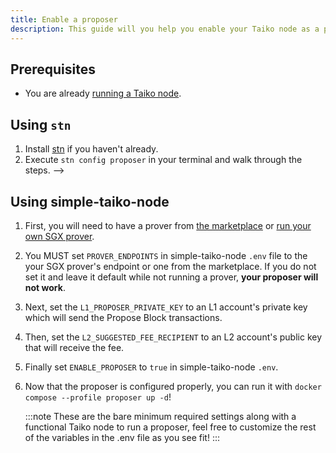 ```yaml
---
title: Enable a proposer
description: This guide will you help you enable your Taiko node as a proposer.
---
```



## Prerequisites

- You are already [running a Taiko node](/guides/run-a-taiko-node).

## Using `stn`

<Steps>

1. Install [stn](https://github.com/d1onys1us/stn) if you haven't already.
2. Execute `stn config proposer` in your terminal and walk through the steps. -->

</Steps>

## Using simple-taiko-node

<Steps>

1. First, you will need to have a prover from [the marketplace](/resources/prover-marketplace) or [run your own SGX prover](/guides/enable-a-prover).

2. You MUST set `PROVER_ENDPOINTS` in simple-taiko-node `.env` file to the your SGX prover's endpoint or one from the marketplace. If you do not set it and leave it default while not running a prover, **your proposer will not work**.

3. Next, set the `L1_PROPOSER_PRIVATE_KEY` to an L1 account's private key which will send the Propose Block transactions.

4. Then, set the `L2_SUGGESTED_FEE_RECIPIENT` to an L2 account's public key that will receive the fee.

5. Finally set `ENABLE_PROPOSER` to `true` in simple-taiko-node `.env`.

6. Now that the proposer is configured properly, you can run it with `docker compose --profile proposer up -d`!

    :::note
    These are the bare minimum required settings along with a functional Taiko node to run a proposer, feel free to customize the rest of the variables in the .env file as you see fit!
    :::
</Steps>